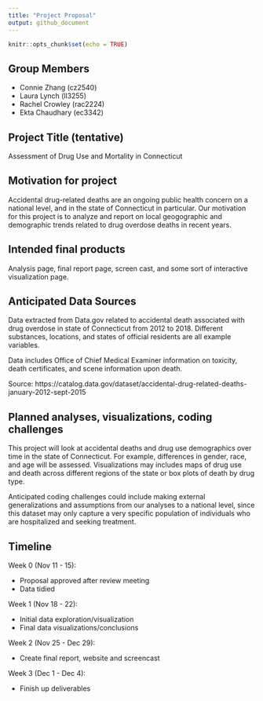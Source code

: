 ```yaml
---
title: "Project Proposal" 
output: github_document
---
```


```r
knitr::opts_chunk$set(echo = TRUE)
```

## Group Members 
* Connie Zhang (cz2540)
* Laura Lynch (ll3255)
* Rachel Crowley (rac2224)
* Ekta Chaudhary (ec3342)

## Project Title (tentative)
Assessment of Drug Use and Mortality in Connecticut

## Motivation for project 
Accidental drug-related deaths are an ongoing public health concern on a national level, and in the state of Connecticut in particular. Our motivation for this project is to analyze and report on local geogographic and demographic trends related to drug overdose deaths in recent years. 

## Intended final products 
Analysis page, final report page, screen cast, and some sort of interactive visualization page. 

## Anticipated Data Sources 
Data extracted from Data.gov related to accidental death associated with drug overdose in state of Connecticut from 2012 to 2018. Different substances, locations, and states of official residents are all example variables. 

Data includes Office of Chief Medical Examiner information on toxicity, death certificates, and scene information upon death. 

Source: https://catalog.data.gov/dataset/accidental-drug-related-deaths-january-2012-sept-2015

## Planned analyses, visualizations, coding challenges
This project will look at accidental deaths and drug use  demographics over time in the state of Connecticut. For example, differences in gender, race, and age will be assessed. Visualizations may includes maps of drug use and death across different regions of the state or box plots of death by drug type. 

Anticipated coding challenges could include making external generalizations and assumptions from our analyses to a national level, since this dataset may only capture a very specific population of individuals who are hospitalized and seeking treatment.

## Timeline 
Week 0 (Nov 11 - 15):

* Proposal approved after review meeting
* Data tidied

Week 1 (Nov 18 - 22):

* Initial data exploration/visualization
* Final data visualizations/conclusions

Week 2 (Nov 25 - Dec 29):

* Create final report, website and screencast

Week 3 (Dec 1 - Dec 4): 

* Finish up deliverables
